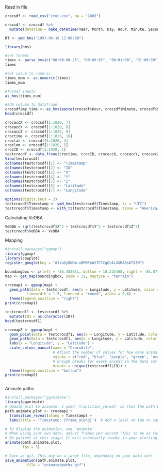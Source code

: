 Read in file
```r
crocsdf <- read_csv("croc.csv", na = "1000")

```

```r
crocsdf <- crocsdf %>% 
  mutate(datetime = make_datetime(Year, Month, Day, Hour, Minute, Second))

DT <- ymd_hms("1997-06-10 12:06:50")

library(hms)

#set format
times <- parse_hms(c("00:00:00.25", "00:00:01", "00:01:30", "01:00:00"))
times

#set value to numeric
times_num <- as.numeric(times)
times_num

#format inputs
as_hms(times_num)

#add column to dataframe
crocsdf$my_time <- as_hms(paste(crocsdf$Hour, crocsdf$Minute, crocsdf$Second, sep = ":"))
head(crocsdf)

```

```r
crocaccX <- crocsdf[1:1020, 7]
crocaccY <- crocsdf[1:1020, 8]
crocaccZ <- crocsdf[1:1020, 9]
croctime <- crocsdf[1:1020, 16]
croclat <- crocsdf[1:1020, 4]
croclon <- crocsdf[1:1020, 5]
crocID <- crocsdf[1:1020, 1]
testcrocdf <- data.frame(croctime, crocID, crocaccX, crocaccY, crocaccZ, croclat, croclon)
View(testcrocdf)
colnames(testcrocdf)[1] <- "Timestamp"
colnames(testcrocdf)[2] <- "ID"
colnames(testcrocdf)[3] <- "X"
colnames(testcrocdf)[4] <- "Y"
colnames(testcrocdf)[5] <- "Z"
colnames(testcrocdf)[6] <- "Latitude"
colnames(testcrocdf)[7] <- "Longitude"

options(digits.secs = 3)
testcrocdf$Timestamp <- ymd_hms(testcrocdf$Timestamp, tz = "UTC")
testcrocdf$Timestamp <- with_tz(testcrocdf$Timestamp, tzone = "America/Costa_Rica")
```

Calculating VeDBA
```r

VeDBA = sqrt(testcrocdf$X^2 + testcrocdf$Y^2 + testcrocdf$Z^2)
testcrocdf$VeDBA <- VeDBA

```

Mapping
```r
#install.packages("ggmap")
library(ggmap)
library(cowplot)
register_google(key = "AIzaSyDkDm-xDPMFeWS7F7CgQhALUGRA9sbTSZM")

boundingbox <- c(left = -85.402851, bottom = 10.225468, right = -85.071261, top = 10.443905)
map <- get_map(boundingbox, zoom = 11, maptype = "terrain")

crocmap1 <- ggmap(map) + 
  geom_path(data = testcrocdf, aes(x = Longitude, y = Latitude, color = VeDBA),
          linewidth = 1.5, lineend = "round", alpha = 0.6) +
  theme(legend.position = "right")
print(crocmap1)

testcrocdf1 <- testcrocdf %>% 
  mutate(ID1 = as.character(ID))
head(testcrocdf1)

crocmap2 <- ggmap(map) +
  geom_point(data = testcrocdf1, aes(x = Longitude, y = Latitude, color = ID1)) +
  geom_path(data = testcrocdf1, aes(x = Longitude, y = Latitude, color = ID1, group = ID1)) +
  labs(x = "Longitude", y = "Latitude") +
  scale_colour_manual(name = "Crocodile",
                      # Adjust the number of values for how many animals you have
                      values = c("red", "blue", "purple", "green", "orange"), 
                      # Enough breaks for every animal in the data set
                      breaks = unique(testcrocdf1$ID)) + 
  theme(legend.position = "bottom") 
print(crocmap2)


```

```r




```

Animate paths
```r
#install.packages("gganimate")
library(gganimate)
# Update plot to animate. I used 'transition_reveal' so that the path builds from the beginning to the end. Use 'transition_states' to show only one point at a time
path.animate.plot <- crocmap2 +
  transition_reveal(along = Timestamp) +
  labs(title = 'Timestamp: {frame_along}')  # Add a label on top to say what date each frame is

# To display the animation, use `animate`.
# When using your own data, adjust frames per second (fps) to be as fast or slow as you like.
# Be patient at this stage! It will eventually render in your plotting window
animate(path.animate.plot,
        fps = 5)

# Save as gif. This may be a large file, depending on your data set! 
save_animation(path.animate.plot,
          file = "animatedpaths.gif")

```